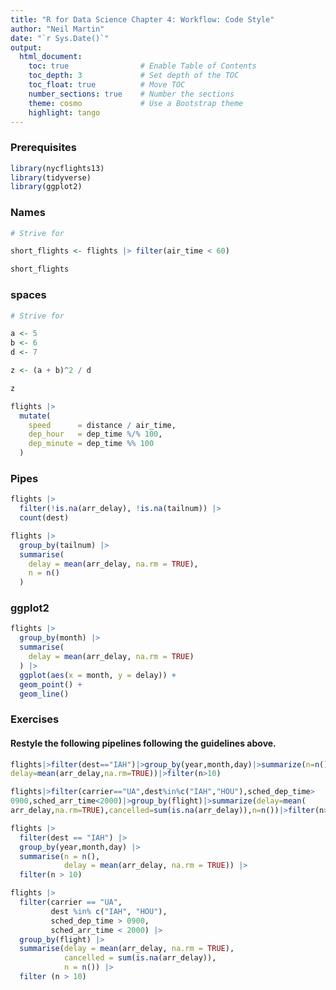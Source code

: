 ```yaml
---
title: "R for Data Science Chapter 4: Workflow: Code Style"
author: "Neil Martin"
date: "`r Sys.Date()`"
output:
  html_document:
    toc: true                # Enable Table of Contents
    toc_depth: 3             # Set depth of the TOC
    toc_float: true          # Move TOC
    number_sections: true    # Number the sections
    theme: cosmo             # Use a Bootstrap theme
    highlight: tango 
---
```


### Prerequisites

```r

library(nycflights13)
library(tidyverse)
library(ggplot2)

```

### Names

```r

# Strive for

short_flights <- flights |> filter(air_time < 60)

short_flights

```

### spaces 

```r

# Strive for 

a <- 5
b <- 6
d <- 7

z <- (a + b)^2 / d

z

flights |> 
  mutate(
    speed      = distance / air_time,
    dep_hour   = dep_time %/% 100,
    dep_minute = dep_time %% 100
  )

```

### Pipes

```r

flights |> 
  filter(!is.na(arr_delay), !is.na(tailnum)) |> 
  count(dest)

flights |>
  group_by(tailnum) |> 
  summarise(
    delay = mean(arr_delay, na.rm = TRUE),
    n = n()
  )

```

### ggplot2

```r

flights |> 
  group_by(month) |> 
  summarise(
    delay = mean(arr_delay, na.rm = TRUE)
  ) |> 
  ggplot(aes(x = month, y = delay)) +
  geom_point() +
  geom_line()

```

### Exercises

#### Restyle the following pipelines following the guidelines above.

```r

flights|>filter(dest=="IAH")|>group_by(year,month,day)|>summarize(n=n(),
delay=mean(arr_delay,na.rm=TRUE))|>filter(n>10)

flights|>filter(carrier=="UA",dest%in%c("IAH","HOU"),sched_dep_time>
0900,sched_arr_time<2000)|>group_by(flight)|>summarize(delay=mean(
arr_delay,na.rm=TRUE),cancelled=sum(is.na(arr_delay)),n=n())|>filter(n>10)

flights |> 
  filter(dest == "IAH") |> 
  group_by(year,month,day) |> 
  summarise(n = n(),
            delay = mean(arr_delay, na.rm = TRUE)) |> 
  filter(n > 10)

flights |> 
  filter(carrier == "UA",
         dest %in% c("IAH", "HOU"),
         sched_dep_time > 0900,
         sched_arr_time < 2000) |> 
  group_by(flight) |> 
  summarise(delay = mean(arr_delay, na.rm = TRUE),
            cancelled = sum(is.na(arr_delay)),
            n = n()) |> 
  filter (n > 10)

```




